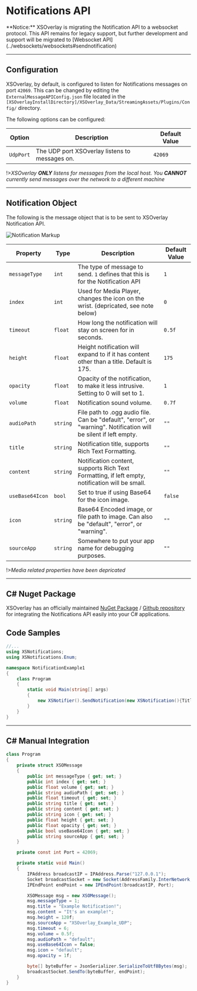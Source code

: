 
# Notifications API
<Callout type="error">
**Notice:** XSOverlay is migrating the Notification API to a websocket protocol. This API remains for legacy support, but further development and support will be migrated to [Websocket API](../websockets/websockets#sendnotification)
</Callout>

***
## Configuration

XSOverlay, by default, is configured to listen for Notifications messages on port `42069`. This can be changed by editing the `ExternalMessageAPIConfig.json` file located in the `[XSOverlayInstallDirectory]/XSOverlay_Data/StreamingAssets/Plugins/Config/` directory.

The following options can be configured:

| Option | Description | Default Value |
| --- | --- | --- |
| `UdpPort` | The UDP port XSOverlay listens to messages on. | `42069` |


!>_XSOverlay **ONLY** listens for messages from the local host. You **CANNOT** currently send messages over the network to a different machine_

***
## Notification Object

The following is the message object that is to be sent to XSOverlay Notification API.

![Notification Markup](/img/notification/NotificationMarkup.png "Notification Markup")


| Property | Type | Description | Default Value |
| --- | --- | --- | --- |
| `messageType` | `int` | The type of message to send. `1` defines that this is for the Notification API | `1` |
| `index` | `int` | Used for Media Player, changes the icon on the wrist. (depricated, see note below) | `0` |
| `timeout` | `float` | How long the notification will stay on screen for in seconds. | `0.5f` |
| `height` | `float` | Height notification will expand to if it has content other than a title. Default is 175. | `175` |
| `opacity` | `float` | Opacity of the notification, to make it less intrusive. Setting to 0 will set to 1. | `1` |
| `volume` | `float` | Notification sound volume. | `0.7f` |
| `audioPath` | `string` | File path to .ogg audio file. Can be "default", "error", or "warning". Notification will be silent if left empty. | `""` |
| `title` | `string` | Notification title, supports Rich Text Formatting. | `""` |
| `content` | `string` | Notification content, supports Rich Text Formatting, if left empty, notification will be small. | `""` |
| `useBase64Icon` | `bool` | Set to true if using Base64 for the icon image. | `false` |
| `icon` | `string` | Base64 Encoded image, or file path to image. Can also be "default", "error", or "warning". | `""` |
| `sourceApp` | `string` | Somewhere to put your app name for debugging purposes. | `""` |

!>_Media related properties have been depricated_


***
## C# Nuget Package
XSOverlay has an officially maintained [NuGet Package](https://www.nuget.org/packages/XSNotifications/) / [Github repository](https://github.com/nnaaa-vr/XSNotifications) for integrating the Notifications API easily into your C# applications.

## Code Samples
```cs copy filename="C#"
//...
using XSNotifications;
using XSNotifications.Enum;

namespace NotificationExample1
{
    class Program
    {
        static void Main(string[] args)
        {
            new XSNotifier().SendNotification(new XSNotification(){Title="Notification"});
        }
    }
}
```


***
## C# Manual Integration
```cs copy filename="C#"
class Program
{
    private struct XSOMessage
    {
        public int messageType { get; set; }
        public int index { get; set; }
        public float volume { get; set; }
        public string audioPath { get; set; }
        public float timeout { get; set; }
        public string title { get; set; }
        public string content { get; set; }
        public string icon { get; set; }
        public float height { get; set; }
        public float opacity { get; set; }
        public bool useBase64Icon { get; set; }
        public string sourceApp { get; set; }
    }

    private const int Port = 42069;

    private static void Main()
    {
        IPAddress broadcastIP = IPAddress.Parse("127.0.0.1");
        Socket broadcastSocket = new Socket(AddressFamily.InterNetwork, SocketType.Dgram, ProtocolType.Udp);
        IPEndPoint endPoint = new IPEndPoint(broadcastIP, Port);

        XSOMessage msg = new XSOMessage();
        msg.messageType = 1;
        msg.title = "Example Notification!";
        msg.content = "It's an example!";
        msg.height = 120f;
        msg.sourceApp = "XSOverlay_Example_UDP";
        msg.timeout = 6;
        msg.volume = 0.5f;
        msg.audioPath = "default";
        msg.useBase64Icon = false;
        msg.icon = "default";
        msg.opacity = 1f;

        byte[] byteBuffer = JsonSerializer.SerializeToUtf8Bytes(msg);
        broadcastSocket.SendTo(byteBuffer, endPoint);
    }
}
```